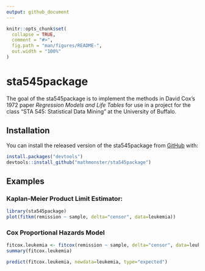 ```yaml
---
output: github_document
---
```


<!-- README.md is generated from README.Rmd. Please edit that file -->

```r
knitr::opts_chunk$set(
  collapse = TRUE,
  comment = "#>",
  fig.path = "man/figures/README-",
  out.width = "100%"
)
```

# sta545package

<!-- badges: start -->
<!-- badges: end -->

The goal of the sta545package is to implement the methods in David Cox's 1972 paper *Regression Models and Life Tables* for use in a project for the class "STA 545: Statistical Data Mining" at the University of Buffalo.

## Installation

You can install the released version of the sta545package from [GitHub](https://github.com/) with:

``` r
install.packages("devtools")
devtools::install_github("mathmonster/sta545package")
```

## Examples

### Kaplan-Meier Product Limit Estimator:

```r
library(sta545package)
plot(fitkm(remission ~ sample, delta="censor", data=leukemia))
```

### Cox Proportional Hazards Model

```r
fitcox.leukemia <- fitcox(remission ~ sample, delta="censor", data=leukemia)
summary(fitcox.leukemia)
```

```r
predict(fitcox.leukemia, newdata=leukemia, type="expected")
```
